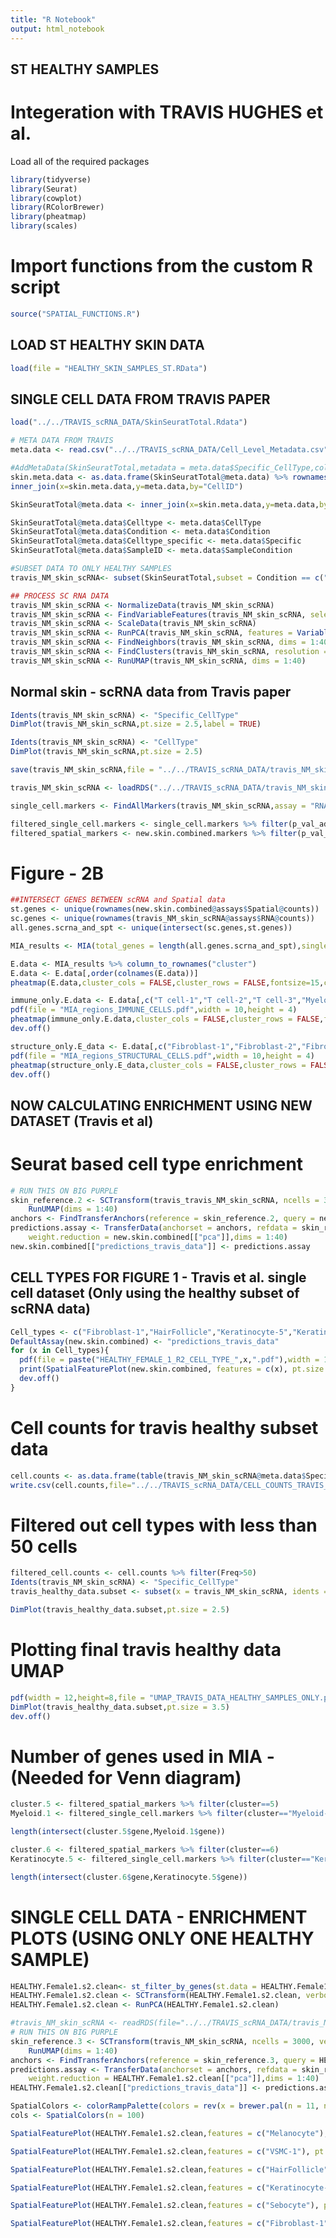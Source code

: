 ```yaml
---
title: "R Notebook"
output: html_notebook
---
```


## ST HEALTHY SAMPLES
# Integeration with TRAVIS HUGHES et al.

Load all of the required packages
```r
library(tidyverse)
library(Seurat)
library(cowplot)
library(RColorBrewer)
library(pheatmap)
library(scales)
```

# Import functions from the custom R script
```r
source("SPATIAL_FUNCTIONS.R")
```

## LOAD ST HEALTHY SKIN DATA
```r
load(file = "HEALTHY_SKIN_SAMPLES_ST.RData")
```

## SINGLE CELL DATA FROM TRAVIS PAPER
```r
load("../../TRAVIS_scRNA_DATA/SkinSeuratTotal.Rdata")
```

```r
# META DATA FROM TRAVIS 
meta.data <- read.csv("../../TRAVIS_scRNA_DATA/Cell_Level_Metadata.csv")
```

```r
#AddMetaData(SkinSeuratTotal,metadata = meta.data$Specific_CellType,col.name = "Specific_Celltype")
skin.meta.data <- as.data.frame(SkinSeuratTotal@meta.data) %>% rownames_to_column("CellID")
inner_join(x=skin.meta.data,y=meta.data,by="CellID")
```

```r
SkinSeuratTotal@meta.data <- inner_join(x=skin.meta.data,y=meta.data,by="CellID") %>% column_to_rownames("CellID")
```


```r
SkinSeuratTotal@meta.data$Celltype <- meta.data$CellType
SkinSeuratTotal@meta.data$Condition <- meta.data$Condition
SkinSeuratTotal@meta.data$Celltype_specific <- meta.data$Specific
SkinSeuratTotal@meta.data$SampleID <- meta.data$SampleCondition
```

```r
#SUBSET DATA TO ONLY HEALTHY SAMPLES
travis_NM_skin_scRNA<- subset(SkinSeuratTotal,subset = Condition == c("Normal"))
```


```r
## PROCESS SC RNA DATA
travis_NM_skin_scRNA <- NormalizeData(travis_NM_skin_scRNA)
travis_NM_skin_scRNA <- FindVariableFeatures(travis_NM_skin_scRNA, selection.method = "vst", nfeatures = 2000)
travis_NM_skin_scRNA <- ScaleData(travis_NM_skin_scRNA)
travis_NM_skin_scRNA <- RunPCA(travis_NM_skin_scRNA, features = VariableFeatures(object = travis_NM_skin_scRNA))
travis_NM_skin_scRNA <- FindNeighbors(travis_NM_skin_scRNA, dims = 1:40)
travis_NM_skin_scRNA <- FindClusters(travis_NM_skin_scRNA, resolution = 1)
travis_NM_skin_scRNA <- RunUMAP(travis_NM_skin_scRNA, dims = 1:40)
```

## Normal skin - scRNA data from Travis paper 
```r
Idents(travis_NM_skin_scRNA) <- "Specific_CellType"
DimPlot(travis_NM_skin_scRNA,pt.size = 2.5,label = TRUE)

Idents(travis_NM_skin_scRNA) <- "CellType"
DimPlot(travis_NM_skin_scRNA,pt.size = 2.5)
```

```r
save(travis_NM_skin_scRNA,file = "../../TRAVIS_scRNA_DATA/travis_NM_skin_scRNA.RDS")
```

```r
travis_NM_skin_scRNA <- loadRDS("../../TRAVIS_scRNA_DATA/travis_NM_skin_scRNA.RDS")
```

```r
single_cell.markers <- FindAllMarkers(travis_NM_skin_scRNA,assay = "RNA",logfc.threshold = 0.25)
```

```r
filtered_single_cell.markers <- single_cell.markers %>% filter(p_val_adj<=0.05) %>% group_by(cluster) %>% top_n(n =300,wt = avg_log2FC) %>% filter(avg_log2FC>0.25)
filtered_spatial_markers <- new.skin.combined.markers %>% filter(p_val_adj<=0.05) %>% group_by(cluster) %>% top_n(n =300,wt = avg_log2FC) %>% filter(avg_log2FC>0.25)
```

# Figure - 2B
```r
##INTERSECT GENES BETWEEN scRNA and Spatial data
st.genes <- unique(rownames(new.skin.combined@assays$Spatial@counts))
sc.genes <- unique(rownames(travis_NM_skin_scRNA@assays$RNA@counts))
all.genes.scrna_and_spt <- unique(intersect(sc.genes,st.genes))
```
```r
MIA_results <- MIA(total_genes = length(all.genes.scrna_and_spt),single_cell.markers = filtered_single_cell.markers,spatial.markers = filtered_spatial_markers)

E.data <- MIA_results %>% column_to_rownames("cluster")
E.data <- E.data[,order(colnames(E.data))]
pheatmap(E.data,cluster_cols = FALSE,cluster_rows = FALSE,fontsize=15,color = col.pal)
```

```r
immune_only.E.data <- E.data[,c("T cell-1","T cell-2","T cell-3","Myeloid-1","Langerhans","Mast-1","Mast-2")]
pdf(file = "MIA_regions_IMMUNE_CELLS.pdf",width = 10,height = 4)
pheatmap(immune_only.E.data,cluster_cols = FALSE,cluster_rows = FALSE,fontsize=15,color = col.pal)
dev.off()
```

```r
structure_only.E_data <- E.data[,c("Fibroblast-1","Fibroblast-2","Fibroblast-4","Fibroblast-5","HairFollicle","Keratinocyte-2","Keratinocyte-3","Keratinocyte-5","Keratinocyte-6","Keratinocyte-8","Sebocyte","Venule-1","Venule-2","Venule-3","Venule-4","VSMC-1")]
pdf(file = "MIA_regions_STRUCTURAL_CELLS.pdf",width = 10,height = 4)
pheatmap(structure_only.E_data,cluster_cols = FALSE,cluster_rows = FALSE,fontsize=15,color = col.pal)
dev.off()
```

## NOW CALCULATING ENRICHMENT USING NEW DATASET (Travis et al)
# Seurat based cell type enrichment
```r
# RUN THIS ON BIG PURPLE 
skin_reference.2 <- SCTransform(travis_travis_NM_skin_scRNA, ncells = 3000, verbose = FALSE) %>% RunPCA(verbose = FALSE) %>% 
    RunUMAP(dims = 1:40)
anchors <- FindTransferAnchors(reference = skin_reference.2, query = new.skin.combined, normalization.method = "SCT")
predictions.assay <- TransferData(anchorset = anchors, refdata = skin_reference.2$Specific_CellType, prediction.assay = TRUE, 
    weight.reduction = new.skin.combined[["pca"]],dims = 1:40)
new.skin.combined[["predictions_travis_data"]] <- predictions.assay
```

## CELL TYPES FOR FIGURE 1 - Travis et al. single cell dataset (Only using the healthy subset of scRNA data)
```r
Cell_types <- c("Fibroblast-1","HairFollicle","Keratinocyte-5","Keratinocyte-3","Sebocyte","VSMC-1","Melanocyte")
DefaultAssay(new.skin.combined) <- "predictions_travis_data"
for (x in Cell_types){
  pdf(file = paste("HEALTHY_FEMALE_1_R2_CELL_TYPE_",x,".pdf"),width = 10,height = 15)
  print(SpatialFeaturePlot(new.skin.combined, features = c(x), pt.size.factor = 2.5, ncol = 2, crop = TRUE,images = "HealthyFemale.1.S2") + scale_fill_gradientn(colors=cols,limits = c(0,1))) 
  dev.off()
}
```

# Cell counts for travis healthy subset data
```r
cell.counts <- as.data.frame(table(travis_NM_skin_scRNA@meta.data$Specific_CellType))
write.csv(cell.counts,file="../../TRAVIS_scRNA_DATA/CELL_COUNTS_TRAVIS_HEALTHY_SKIN_DATA.csv")
```

# Filtered out cell types with less than 50 cells
```r
filtered_cell.counts <- cell.counts %>% filter(Freq>50) 
Idents(travis_NM_skin_scRNA) <- "Specific_CellType"
travis_healthy_data.subset <- subset(x = travis_NM_skin_scRNA, idents = c(filtered_cell.counts$Var1))

DimPlot(travis_healthy_data.subset,pt.size = 2.5)
```

# Plotting final travis healthy data UMAP
```r
pdf(width = 12,height=8,file = "UMAP_TRAVIS_DATA_HEALTHY_SAMPLES_ONLY.pdf")
DimPlot(travis_healthy_data.subset,pt.size = 3.5)
dev.off()
```

# Number of genes used in MIA - (Needed for Venn diagram)
```r

cluster.5 <- filtered_spatial_markers %>% filter(cluster==5)
Myeloid.1 <- filtered_single_cell.markers %>% filter(cluster=="Myeloid-1")

length(intersect(cluster.5$gene,Myeloid.1$gene))

cluster.6 <- filtered_spatial_markers %>% filter(cluster==6)
Keratinocyte.5 <- filtered_single_cell.markers %>% filter(cluster=="Keratinocyte-5")

length(intersect(cluster.6$gene,Keratinocyte.5$gene))
```

# SINGLE CELL DATA - ENRICHMENT PLOTS (USING ONLY ONE HEALTHY SAMPLE)
```r
HEALTHY.Female1.s2.clean<- st_filter_by_genes(st.data = HEALTHY.Female1.s2.clean,x = 200)
HEALTHY.Female1.s2.clean <- SCTransform(HEALTHY.Female1.s2.clean, verbose = FALSE,assay="Spatial")
HEALTHY.Female1.s2.clean <- RunPCA(HEALTHY.Female1.s2.clean)
```

```r
#travis_NM_skin_scRNA <- readRDS(file="../../TRAVIS_scRNA_DATA/travis_NM_skin_scRNA.RDS")
# RUN THIS ON BIG PURPLE 
skin_reference.3 <- SCTransform(travis_NM_skin_scRNA, ncells = 3000, verbose = FALSE) %>% RunPCA(verbose = FALSE) %>% 
    RunUMAP(dims = 1:40)
anchors <- FindTransferAnchors(reference = skin_reference.3, query = HEALTHY.Female1.s2.clean, normalization.method = "SCT")
predictions.assay <- TransferData(anchorset = anchors, refdata = skin_reference.3$Specific_CellType, prediction.assay = TRUE, 
    weight.reduction = HEALTHY.Female1.s2.clean[["pca"]],dims = 1:40)
HEALTHY.Female1.s2.clean[["predictions_travis_data"]] <- predictions.assay

```

```r
SpatialColors <- colorRampPalette(colors = rev(x = brewer.pal(n = 11, name = "Spectral")))
cols <- SpatialColors(n = 100)
```

```r
SpatialFeaturePlot(HEALTHY.Female1.s2.clean,features = c("Melanocyte"), pt.size.factor = 2.5)+ scale_fill_gradientn(colors=cols,limits = c(0,1.000001))

SpatialFeaturePlot(HEALTHY.Female1.s2.clean,features = c("VSMC-1"), pt.size.factor = 2.5)+ scale_fill_gradientn(colors=cols,limits = c(0,1.000001))

SpatialFeaturePlot(HEALTHY.Female1.s2.clean,features = c("HairFollicle"), pt.size.factor = 2.5)+ scale_fill_gradientn(colors=cols,limits = c(0,1.000001))

SpatialFeaturePlot(HEALTHY.Female1.s2.clean,features = c("Keratinocyte-5"), pt.size.factor = 2.5)+ scale_fill_gradientn(colors=cols,limits = c(0,1.000001))

SpatialFeaturePlot(HEALTHY.Female1.s2.clean,features = c("Sebocyte"), pt.size.factor = 2.5)+ scale_fill_gradientn(colors=cols,limits = c(0,1.000001))

SpatialFeaturePlot(HEALTHY.Female1.s2.clean,features = c("Fibroblast-1"), pt.size.factor = 2.5)+ scale_fill_gradientn(colors=cols,limits = c(0,1.000001))
```